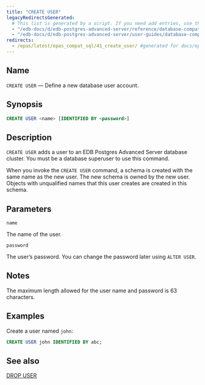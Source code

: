 ```yaml
---
title: "CREATE USER"
legacyRedirectsGenerated:
  # This list is generated by a script. If you need add entries, use the `legacyRedirects` key.
  - "/edb-docs/d/edb-postgres-advanced-server/reference/database-compatibility-for-oracle-developers-reference-guide/9.6/Database_Compatibility_for_Oracle_Developers_Reference_Guide.1.055.html"
  - "/edb-docs/d/edb-postgres-advanced-server/user-guides/database-compatibility-for-oracle-developers-guide/9.5/Database_Compatibility_for_Oracle_Developers_Guide.1.083.html"
redirects:
  - /epas/latest/epas_compat_sql/41_create_user/ #generated for docs/epas/reorg-role-use-case-mode
---
```


<div id="create_user" class="registered_link"></div>

## Name

`CREATE USER` &mdash; Define a new database user account.

## Synopsis

```sql
CREATE USER <name> [IDENTIFIED BY <password>]
```

## Description

`CREATE USER` adds a user to an EDB Postgres Advanced Server database cluster. You must be a database superuser to use this command.

When you invoke the `CREATE USER` command, a schema is created with the same name as the new user. The new schema is owned by the new user. Objects with unqualified names that this user creates are created in this schema.

## Parameters

`name`

 The name of the user.

`password`

 The user’s password. You can change the password later using `ALTER USER`.

## Notes

The maximum length allowed for the user name and password is 63 characters.

## Examples

Create a user named `john`:

```sql
CREATE USER john IDENTIFIED BY abc;
```

## See also

[DROP USER](61_drop_user/#drop_user)
